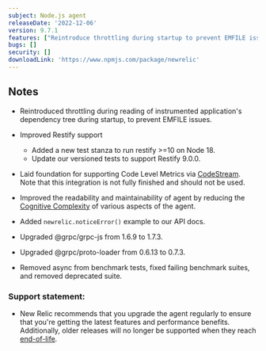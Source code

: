 ```yaml
---
subject: Node.js agent
releaseDate: '2022-12-06'
version: 9.7.1
features: ["Reintroduce throttling during startup to prevent EMFILE issues.","Add a new test stanza to run Restify >=10 on Node 18.","Add `newrelic.noticeError()` example to our API docs.","Remove async from benchmark tests, fix failing benchmark suites, and remove deprecated suites."]
bugs: []
security: []
downloadLink: 'https://www.npmjs.com/package/newrelic'
---
```


## Notes

* Reintroduced throttling during reading of instrumented application's dependency tree during startup, to prevent EMFILE issues.

* Improved Restify support
  * Added a new test stanza to run restify >=10 on Node 18.
  * Update our versioned tests to support Restify 9.0.0.

* Laid foundation for supporting Code Level Metrics via [CodeStream](/docs/codestream/how-use-codestream/performance-monitoring/). Note that this integration is not fully finished and should not be used.

* Improved the readability and maintainability of agent by reducing the [Cognitive Complexity](https://www.sonarsource.com/resources/cognitive-complexity/) of various aspects of the agent.

* Added `newrelic.noticeError()` example to our API docs.

* Upgraded @grpc/grpc-js from 1.6.9 to 1.7.3.

* Upgraded @grpc/proto-loader from 0.6.13 to 0.7.3.

* Removed async from benchmark tests, fixed failing benchmark suites, and removed deprecated suite.


### Support statement:

* New Relic recommends that you upgrade the agent regularly to ensure that you're getting the latest features and performance benefits. Additionally, older releases will no longer be supported when they reach [end-of-life](/docs/using-new-relic/cross-product-functions/install-configure/notification-changes-new-relic-saas-features-distributed-software).